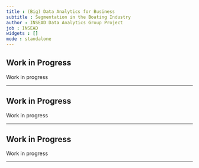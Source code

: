 ```yaml
---
title : (Big) Data Analytics for Business
subtitle : Segmentation in the Boating Industry
author : INSEAD Data Analytics Group Project
job : INSEAD
widgets : []
mode : standalone 
---
```



## Work in Progress

Work in progress

---

## Work in Progress

Work in progress

---

## Work in Progress

Work in progress

---
